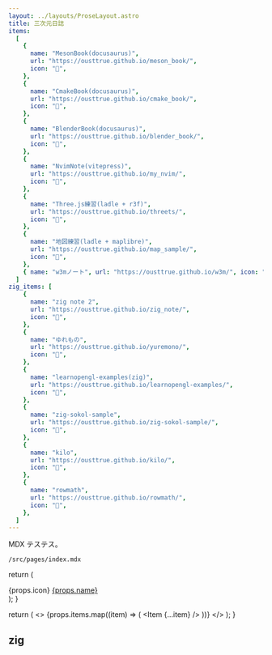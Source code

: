 ```yaml
---
layout: ../layouts/ProseLayout.astro
title: 三次元日誌
items:
  [
    {
      name: "MesonBook(docusaurus)",
      url: "https://ousttrue.github.io/meson_book/",
      icon: "🔗",
    },
    {
      name: "CmakeBook(docusaurus)",
      url: "https://ousttrue.github.io/cmake_book/",
      icon: "🔗",
    },
    {
      name: "BlenderBook(docusaurus)",
      url: "https://ousttrue.github.io/blender_book/",
      icon: "🔗",
    },
    {
      name: "NvimNote(vitepress)",
      url: "https://ousttrue.github.io/my_nvim/",
      icon: "🔗",
    },
    {
      name: "Three.js練習(ladle + r3f)",
      url: "https://ousttrue.github.io/threets/",
      icon: "🔗",
    },
    {
      name: "地図練習(ladle + maplibre)",
      url: "https://ousttrue.github.io/map_sample/",
      icon: "🔗",
    },
    { name: "w3mノート", url: "https://ousttrue.github.io/w3m/", icon: "🔗" },
  ]
zig_items: [
    {
      name: "zig note 2",
      url: "https://ousttrue.github.io/zig_note/",
      icon: "🔗",
    },
    {
      name: "ゆれもの",
      url: "https://ousttrue.github.io/yuremono/",
      icon: "🔗",
    },
    {
      name: "learnopengl-examples(zig)",
      url: "https://ousttrue.github.io/learnopengl-examples/",
      icon: "🔗",
    },
    {
      name: "zig-sokol-sample",
      url: "https://ousttrue.github.io/zig-sokol-sample/",
      icon: "🔗",
    },
    {
      name: "kilo",
      url: "https://ousttrue.github.io/kilo/",
      icon: "🔗",
    },
    {
      name: "rowmath",
      url: "https://ousttrue.github.io/rowmath/",
      icon: "🔗",
    },
  ]
---
```


MDX テステス。

`/src/pages/index.mdx`

  return (
    <div>
      {props.icon}
      <a href={props.url}>{props.name}</a>
    </div>
  );
}

  return (
    <>
      {props.items.map((item) => (
        <Item {...item} />
      ))}
    </>
  );
}

<Items items={frontmatter.items} />

## zig

<Items items={frontmatter.zig_items} />
